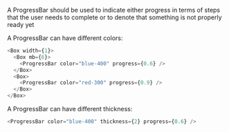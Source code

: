 A ProgressBar should be used to indicate either progress in terms of steps that the user
needs to complete or to denote that something is not properly ready yet

A ProgressBar can have different colors:

```typescript jsx
<Box width={1}>
  <Box mb={6}>
    <ProgressBar color="blue-400" progress={0.6} />
  </Box>
  <Box>
    <ProgressBar color="red-300" progress={0.9} />
  </Box>
</Box>
```

A ProgressBar can have different thickness:

```typescript jsx
<ProgressBar color="blue-400" thickness={2} progress={0.6} />
```
